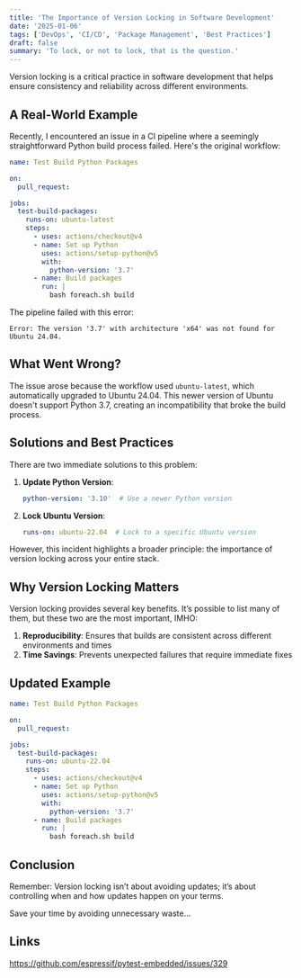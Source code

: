 ```yaml
---
title: 'The Importance of Version Locking in Software Development'
date: '2025-01-06'
tags: ['DevOps', 'CI/CD', 'Package Management', 'Best Practices']
draft: false
summary: 'To lock, or not to lock, that is the question.'
---
```


Version locking is a critical practice in software development that helps ensure consistency and reliability across different environments.

## A Real-World Example

Recently, I encountered an issue in a CI pipeline where a seemingly straightforward Python build process failed. Here's the original workflow:

```yaml
name: Test Build Python Packages

on:
  pull_request:

jobs:
  test-build-packages:
    runs-on: ubuntu-latest
    steps:
      - uses: actions/checkout@v4
      - name: Set up Python
        uses: actions/setup-python@v5
        with:
          python-version: '3.7'
      - name: Build packages
        run: |
          bash foreach.sh build
```

The pipeline failed with this error:

```
Error: The version '3.7' with architecture 'x64' was not found for Ubuntu 24.04.
```

## What Went Wrong?

The issue arose because the workflow used `ubuntu-latest`, which automatically upgraded to Ubuntu 24.04.
This newer version of Ubuntu doesn't support Python 3.7, creating an incompatibility that broke the build process.

## Solutions and Best Practices

There are two immediate solutions to this problem:

1. **Update Python Version**:
   ```yaml
   python-version: '3.10'  # Use a newer Python version
   ```

2. **Lock Ubuntu Version**:
   ```yaml
   runs-on: ubuntu-22.04  # Lock to a specific Ubuntu version
   ```

However, this incident highlights a broader principle: the importance of version locking across your entire stack.

## Why Version Locking Matters

Version locking provides several key benefits. It’s possible to list many of them, but these two are the most important, IMHO:

1. **Reproducibility**: Ensures that builds are consistent across different environments and times
2. **Time Savings**: Prevents unexpected failures that require immediate fixes

## Updated Example

```yaml
name: Test Build Python Packages

on:
  pull_request:

jobs:
  test-build-packages:
    runs-on: ubuntu-22.04
    steps:
      - uses: actions/checkout@v4
      - name: Set up Python
        uses: actions/setup-python@v5
        with:
          python-version: '3.7'
      - name: Build packages
        run: |
          bash foreach.sh build
```

## Conclusion

Remember: Version locking isn’t about avoiding updates; it’s about controlling when and how updates happen on your terms.

Save your time by avoiding unnecessary waste...

## Links

https://github.com/espressif/pytest-embedded/issues/329